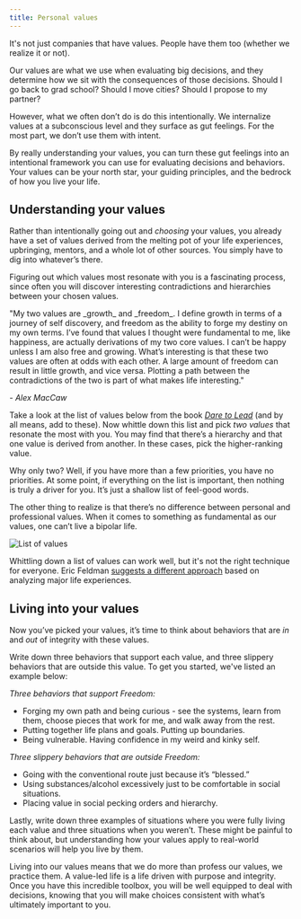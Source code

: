 ```yaml
---
title: Personal values
---
```



It's not just companies that have values. People have them too (whether we realize it or not).

Our values are what we use when evaluating big decisions, and they determine how we sit with the consequences of those decisions. Should I go back to grad school? Should I move cities? Should I propose to my partner?

However, what we often don’t do is do this intentionally. We internalize values at a subconscious level and they surface as gut feelings. For the most part, we don’t use them with intent.

By really understanding your values, you can turn these gut feelings into an intentional framework you can use for evaluating decisions and behaviors. Your values can be your north star, your guiding principles, and the bedrock of how you live your life.

## Understanding your values

Rather than intentionally going out and _choosing_ your values, you already have a set of values derived from the melting pot of your life experiences, upbringing, mentors, and a whole lot of other sources. You simply have to dig into whatever’s there.

Figuring out which values most resonate with you is a fascinating process, since often you will discover interesting contradictions and hierarchies between your chosen values.

<Callout emoji="🗣">
"My two values are _growth_ and _freedom_. I define growth in terms of a journey of self discovery, and freedom as the ability to forge my destiny on my own terms. I’ve found that values I thought were fundamental to me, like happiness, are actually derivations of my two core values. I can’t be happy unless I am also free and growing. What’s interesting is that these two values are often at odds with each other. A large amount of freedom can result in little growth, and vice versa. Plotting a path between the contradictions of the two is part of what makes life interesting."

_- Alex MacCaw_

</Callout>

Take a look at the list of values below from the book _[Dare to Lead](https://www.amazon.com/dp/B07CWGFPS7)_ (and by all means, add to these). Now whittle down this list and pick _two values_ that resonate the most with you. You may find that there’s a hierarchy and that one value is derived from another. In these cases, pick the higher-ranking value.

Why only two? Well, if you have more than a few priorities, you have no priorities. At some point, if everything on the list is important, then nothing is truly a driver for you. It’s just a shallow list of feel-good words.

The other thing to realize is that there’s no difference between personal and professional values. When it comes to something as fundamental as our values, one can’t live a bipolar life.

![List of values](/chapters/consciousness/personal-values/list-of-values.png)

Whittling down a list of values can work well, but it's not the right technique for everyone. Eric Feldman [suggests a different approach](https://docs.google.com/document/d/1R41pso0YhUIQboMCF3P8q8-VxZQY_PHOFJ8KAr1lQeg/edit) based on analyzing major life experiences.

## Living into your values

Now you’ve picked your values, it’s time to think about behaviors that are _in_ and _out_ of integrity with these values.

Write down three behaviors that support each value, and three slippery behaviors that are outside this value. To get you started, we've listed an example below:

_Three behaviors that support Freedom:_

- Forging my own path and being curious - see the systems, learn from them, choose pieces that work for me, and walk away from the rest.
- Putting together life plans and goals. Putting up boundaries.
- Being vulnerable. Having confidence in my weird and kinky self.

_Three slippery behaviors that are outside Freedom:_

- Going with the conventional route just because it’s “blessed.”
- Using substances/alcohol excessively just to be comfortable in social situations.
- Placing value in social pecking orders and hierarchy.

Lastly, write down three examples of situations where you were fully living each value and three situations when you weren’t. These might be painful to think about, but understanding how your values apply to real-world scenarios will help you live by them.

Living into our values means that we do more than profess our values, we practice them. A value-led life is a life driven with purpose and integrity. Once you have this incredible toolbox, you will be well equipped to deal with decisions, knowing that you will make choices consistent with what’s ultimately important to you.
